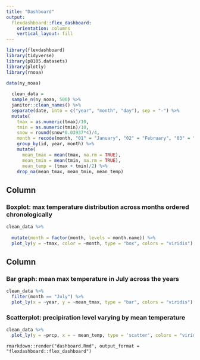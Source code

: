 ```yaml
---
title: "Dashboard"
output: 
  flexdashboard::flex_dashboard:
    orientation: columns
    vertical_layout: fill
---
```


```r
library(flexdashboard)
library(tidyverse)
library(p8105.datasets)
library(plotly)
library(rnoaa)
```

```r
data(ny_noaa)
  
  clean_data = 
  sample_n(ny_noaa, 500) %>%
  janitor::clean_names() %>%
  separate(date, into = c("year", "month", "day"), sep = "-") %>%
  mutate(
    tmax = as.numeric(tmax)/10,
    tmin = as.numeric(tmin)/10,
    snow = round(snow*0.03937*4)/4,
    month = recode(month, "01" = "January", "02" = "February", "03" = "March", "04" = "April", "05" = "May", "06" = "June", "07" = "July", "08" = "August", "09" = "September", "10" = "October", "11" = "November", "12" = "December")) %>%
    group_by(id, year, month) %>%
    mutate(
      mean_tmax = mean(tmax, na.rm = TRUE),
      mean_tmin = mean(tmin, na.rm = TRUE),
      mean_temp = (tmax + tmin)/2) %>%
    drop_na(mean_tmax, mean_tmin, mean_temp)
```

Column {data-width=650}
-----------------------------------------------------------------------

### Boxplot: max temperature distribution across months ordered chronologically

```r
clean_data %>% 
  
  mutate(month = factor(month, levels = month.name)) %>% 
  plot_ly(y = ~tmax, color = ~month, type = "box", colors = "viridis")
```

Column {data-width=350}
-----------------------------------------------------------------------

### Bar graph: mean max temperature in July across the years

```r
clean_data %>% 
  filter(month == "July") %>%
  plot_ly(x = ~year, y = ~mean_tmax, type = "bar", colors = "viridis")
```

### Scatterplot: precipiration level varying by mean temperature

```r
clean_data %>% 
  plot_ly(y = ~prcp, x = ~ mean_temp, type = 'scatter', colors = "viridis")
```

 `rmarkdown::render("dashboard.Rmd", output_format = "flexdashboard::flex_dashboard")`